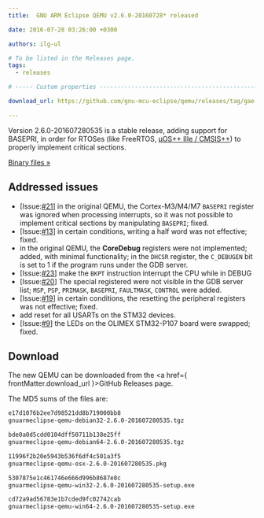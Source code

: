 ```yaml
---
title:  GNU ARM Eclipse QEMU v2.6.0-20160728* released

date: 2016-07-28 03:26:00 +0300

authors: ilg-ul

# To be listed in the Releases page.
tags:
  - releases

# ----- Custom properties -----------------------------------------------------

download_url: https://github.com/gnu-mcu-eclipse/qemu/releases/tag/gae-2.6.0-20160728/

---
```


Version 2.6.0-201607280535 is a stable release, adding support for BASEPRI, in order for RTOSes (like FreeRTOS, [µOS++ IIIe / CMSIS++](https://micro-os-plus.github.io)) to properly implement critical sections.

<!-- truncate -->

<p><a href={ frontMatter.download_url }>Binary files »</a></p>

## Addressed issues

- [Issue:[#21](https://github.com/gnu-mcu-eclipse/qemu/issues/21)] in the original QEMU, the Cortex-M3/M4/M7 `BASEPRI` register was ignored when processing interrupts, so it was not possible to implement critical sections by manipulating `BASEPRI`; fixed.
- [Issue:[#13](https://github.com/gnu-mcu-eclipse/qemu/issues/13)] in certain conditions, writing a half word was not effective; fixed.
- in the original QEMU, the **CoreDebug** registers were not implemented; added, with minimal functionality; in the `DHCSR` register, the `C_DEBUGEN` bit is set to 1 if the program runs under the GDB server.
- [Issue:[#23](https://github.com/gnu-mcu-eclipse/qemu/issues/23)] make the `BKPT` instruction interrupt the CPU while in DEBUG
- [Issue:[#20](https://github.com/gnu-mcu-eclipse/qemu/issues/20)] The special registered were not visible in the GDB server list; `MSP`, `PSP`, `PRIMASK`, `BASEPRI`, `FAULTMASK`, `CONTROL` were added.
- [Issue:[#19](https://github.com/gnu-mcu-eclipse/qemu/issues/19)] in certain conditions, the resetting the peripheral registers was not effective; fixed.
- add reset for all USARTs on the STM32 devices.
- [Issue:[#9](https://github.com/gnu-mcu-eclipse/qemu/issues/9)] the LEDs on the OLIMEX STM32-P107 board were swapped; fixed.

## Download

The new QEMU can be downloaded from the <a href={ frontMatter.download_url }>GitHub Releases</a> page.

The MD5 sums of the files are:

```txt
e17d1076b2ee7d98521dd8b719000bb8
gnuarmeclipse-qemu-debian32-2.6.0-201607280535.tgz

bde0a0d5cdd0104dff50711b138e25ff
gnuarmeclipse-qemu-debian64-2.6.0-201607280535.tgz

11996f2b20e5943b536f6df4c501a3f5
gnuarmeclipse-qemu-osx-2.6.0-201607280535.pkg

5307875e1c461746e666d996b8687e8c
gnuarmeclipse-qemu-win32-2.6.0-201607280535-setup.exe

cd72a9ad56783e1b7cded9fc02742cab
gnuarmeclipse-qemu-win64-2.6.0-201607280535-setup.exe

```
